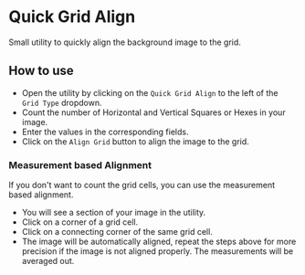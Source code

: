 
# Quick Grid Align

<ModuleInfo/>

Small utility to quickly align the background image to the grid.


## How to use

- Open the utility by clicking on the `Quick Grid Align` to the left of the `Grid Type` dropdown.
- Count the number of Horizontal and Vertical Squares or Hexes in your image.
- Enter the values in the corresponding fields.
- Click on the `Align Grid` button to align the image to the grid.

### Measurement based Alignment
If you don't want to count the grid cells, you can use the measurement based alignment.

- You will see a section of your image in the utility.
- Click on a corner of a grid cell.
- Click on a connecting corner of the same grid cell.
- The image will be automatically aligned, repeat the steps above for more precision if the image is not aligned properly. The measurements will be averaged out.